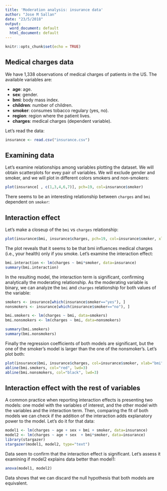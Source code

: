 ```yaml
---
title: 'Moderation analysis: insurance data'
author: "Jose M Sallan"
date: "23/5/2018"
output:
  word_document: default
  html_document: default
---
```


```r
knitr::opts_chunk$set(echo = TRUE)
```

## Medical charges data

We have 1,338 observations of medical charges of patients in the US. The available variables are:

* **age**: age.
* **sex**: gender.
* **bmi**: body mass index.
* **children**: number of children.
* **smoker**: consumes tobacco regulary (yes, no).
* **region**: region where the patient lives.
* **charges**: medical charges (dependent variable).

Let's read the data:

```r
insurance <- read.csv("insurance.csv")
```

## Examining data

Let's examine relationships among variables plotting the dataset. We will obtain scatterplots for evey pair of variables. We will exclude gender and smoker, and we will plot in different colors smokers and non-smokers:

```r
plot(insurance[ , c(1,3,4,6,7)], pch=19, col=insurance$smoker)
```

There seems to be an interesting relationship between `charges` and `bmi` dependent on `smoker`:

## Interaction effect

Let's make a closeup of the `bmi` vs `charges` relationship:

```r
plot(insurance$bmi, insurance$charges, pch=19, col=insurance$smoker, xlab="bmi", ylab="charges")
```

The plot reveals that it seems to be that bmi influences medical charges (i.e., your health) only if you smoke. Let's examine the interaction effect:

```r
bmi.interaction <- lm(charges ~ bmi*smoker, data=insurance)
summary(bmi.interaction)
```

In the resulting model, the interaction term is significant, confirming analytically the moderating relationship. As the moderating variable is binary, we can analyze the `bmi` and `charges` relationship for both values of the variable:

```r
smokers <- insurance[which(insurance$smoker=="yes"), ]
nonsmokers <- insurance[which(insurance$smoker=="no"), ]

bmi.smokers <- lm(charges ~ bmi, data=smokers)
bmi.nonsmokers <- lm(charges ~ bmi, data=nonsmokers)

summary(bmi.smokers)
summary(bmi.nonsmokers)
```

Finally the regression coefficients of both models are significant, but the one of the smoker's model is larger than the one of the nonsmoker's. Let's plot both:

```r
plot(insurance$bmi, insurance$charges, col=insurance$smoker, xlab="bmi", ylab="charges")
abline(bmi.smokers, col="red", lwd=3)
abline(bmi.nonsmokers, col="black", lwd=3)
```

## Interaction effect with the rest of variables

A common practice when reporting interaction effects is presenting two models: one model with the variables of interest, and the other model with the variables and the interaction term. Then, comparing the fit of both models we can check if the addition of the interaction adds explanatory power to the model. Let's do it for that data:

```r
model1 <- lm(charges ~ age + sex + bmi + smoker, data=insurance)
model2 <- lm(charges ~ age + sex  + bmi*smoker, data=insurance)
library(stargazer)
stargazer(model1, model2, type="text")
```

Data seem to confirm that the interaction effect is significant. Let's assess it examining if model2 explains data better than model1:

```r
anova(model1, model2)
```

Data shows that we can discard the null hypothesis that both models are equivalent.

